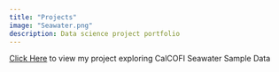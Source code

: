 ```yaml
---
title: "Projects"
image: "Seawater.png"
description: Data science project portfolio
---
```

[Click Here](Model%20Selection%20of%20CalCOFI%20Seawater%20Sample%20Data.html) to view my project exploring CalCOFI Seawater Sample Data
